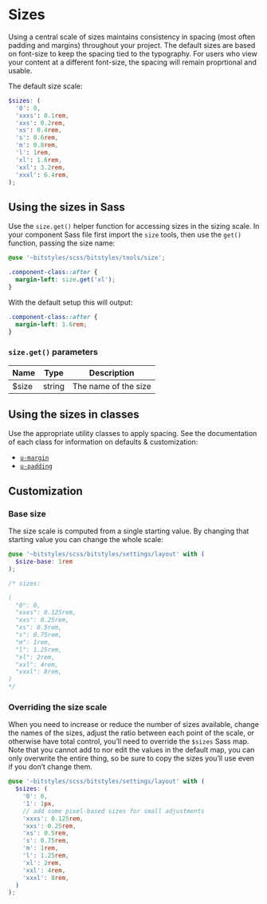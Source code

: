 
<Meta title="Design Tokens/Sizes" />

# Sizes

Using a central scale of sizes maintains consistency in spacing (most often padding and margins) throughout your project. The default sizes are based on font-size to keep the spacing tied to the typography. For users who view your content at a different font-size, the spacing will remain proprtional and usable.

The default size scale:

```scss
$sizes: (
  '0': 0,
  'xxxs': 0.1rem,
  'xxs': 0.2rem,
  'xs': 0.4rem,
  's': 0.6rem,
  'm': 0.8rem,
  'l': 1rem,
  'xl': 1.6rem,
  'xxl': 3.2rem,
  'xxxl': 6.4rem,
);
```

## Using the sizes in Sass

Use the `size.get()` helper function for accessing sizes in the sizing scale. In your component Sass file first import the `size` tools, then use the `get()` function, passing the size name:

```scss
@use '~bitstyles/scss/bitstyles/tools/size';

.component-class::after {
  margin-left: size.get('xl');
}
```

With the default setup this will output:

```css
.component-class::after {
  margin-left: 1.6rem;
}
```

### `size.get()` parameters

| Name  | Type   | Description          |
| ----- | ------ | -------------------- |
| $size | string | The name of the size |

## Using the sizes in classes

Use the appropriate utility classes to apply spacing. See the documentation of each class for information on defaults & customization:

- [`u-margin`](/docs/utilities-margin--margin-0)
- [`u-padding`](/docs/utilities-padding--padding-0)

## Customization

### Base size

The size scale is computed from a single starting value. By changing that starting value you can change the whole scale:

```scss
@use '~bitstyles/scss/bitstyles/settings/layout' with (
  $size-base: 1rem
);

/* sizes:

(
  "0": 0,
  "xxxs": 0.125rem,
  "xxs": 0.25rem,
  "xs": 0.5rem,
  "s": 0.75rem,
  "m": 1rem,
  "l": 1.25rem,
  "xl": 2rem,
  "xxl": 4rem,
  "xxxl": 8rem,
)
*/
```

### Overriding the size scale

When you need to increase or reduce the number of sizes available, change the names of the sizes, adjust the ratio between each point of the scale, or otherwise have total control, you’ll need to override the `$sizes` Sass map. Note that you cannot add to nor edit the values in the default map, you can only overwrite the entire thing, so be sure to copy the sizes you’ll use even if you don’t change them.

```scss
@use '~bitstyles/scss/bitstyles/settings/layout' with (
  $sizes: (
    '0': 0,
    '1': 1px,
    // add some pixel-based sizes for small adjustments
    'xxxs': 0.125rem,
    'xxs': 0.25rem,
    'xs': 0.5rem,
    's': 0.75rem,
    'm': 1rem,
    'l': 1.25rem,
    'xl': 2rem,
    'xxl': 4rem,
    'xxxl': 8rem,
  )
);
```

